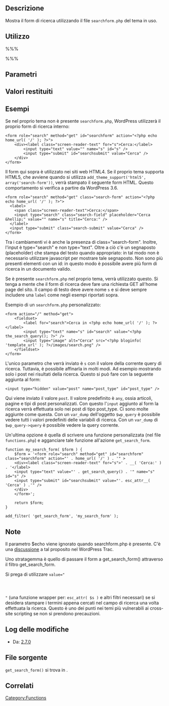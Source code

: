 {{Languages|
{{en|Function Reference/get_search_form}}
{{it|Riferimento funzioni/get_search_form}}
{{mk|Функција:get_search_form}}
}}
== Descrizione ==

Mostra il form di ricerca utilizzando il file <tt>searchform.php</tt> del tema in uso.

== Utilizzo ==

%%%<?php get_search_form(); ?>%%%

== Parametri ==

{{it:Parameter|$echo|boolean|''true'' per stampare il form; ''false'' per restituire il form come stringa.|opzionale|true}}

== Valori restituiti ==
{{it:Return||string|Il codice HTML del form, se il parametro $echo è impostato a false.}}

== Esempi ==

Se nel proprio tema non è presente <tt>searchform.php</tt>, WordPress utilizzerà il proprio form di ricerca interno:
<pre>
<form role="search" method="get" id="searchform" action="<?php echo home_url( '/' ); ?>">
    <div><label class="screen-reader-text" for="s">Cerca:</label>
        <input type="text" value="" name="s" id="s" />
        <input type="submit" id="searchsubmit" value="Cerca" />
    </div>
</form>
</pre>

Il form qui sopra è utilizzato nei siti web HTML4. Se il proprio tema supporta HTML5, che avviene quando si utilizza <tt>add_theme_support('html5', array('search-form'))</tt>, verrà stampato il seguente form HTML. Questo comportamento si verifica a partire da WordPress 3.6.
<pre>
<form role="search" method="get" class="search-form" action="<?php echo home_url( '/' ); ?>">
  <label>
    <span class="screen-reader-text">Cerca:</span>
    <input type="search" class="search-field" placeholder="Cerca &hellip;" value="" name="s" title="Cerca:" />
  </label>
  <input type="submit" class="search-submit" value="Cerca" />
</form>
</pre>

Tra i cambiamenti vi è anche la presenza di class="search-form". Inoltre, l'input è type="search" e non type="text". Oltre a ciò c'è un segnaposto (placeholder) che stampa del testo quando appropriato: in tal modo non è necessario utilizzare javascript per mostrare tale segnaposto. Non sono più presenti elementi con un id: in questo modo è possibile avere più form di ricerca in un documento valido.

Se è presente <tt>searchform.php</tt> nel proprio tema, verrà utilizzato questo. Si tenga a mente che il form di ricerca deve fare una richiesta GET all'home page del sito. Il campo di testo deve avere nome <tt>s</tt> e si deve sempre includere una <tt>label</tt> come negli esempi riportati sopra.

Esempio di un <tt>searchform.php</tt> personalizzato:

<pre>
<form action="/" method="get">
    <fieldset>
        <label for="search">Cerca in <?php echo home_url( '/' ); ?></label>
        <input type="text" name="s" id="search" value="<?php the_search_query(); ?>" />
        <input type="image" alt="Cerca" src="<?php bloginfo( 'template_url' ); ?>/images/search.png" />
    </fieldset>
</form>
</pre>

L'unico parametro che verrà inviato è <tt>s</tt> con il valore della corrente query di ricerca. Tuttavia, è possibile affinarla in molti modi. Ad esempio mostrando solo i post nei risultati della ricerca. Questo si può fare con la seguente aggiunta al form:

<pre>
<input type="hidden" value="post" name="post_type" id="post_type" />
</pre>

Qui viene inviato il valore <tt>post</tt>. Il valore predefinito è <tt>any</tt>, ossia articoli, pagine e tipi di post personalizzati. Con questo l'<tt>input</tt> aggiunto al form la ricerca verrà effettuata solo nei post di tipo post_type.
Ci sono molte aggiunte come questa. Con un <tt>var_dump</tt> dell'oggetto <tt>$wp_query</tt> è possibile vedere tutti i valori predefiniti delle variabili di ricerca. Con un <tt>var_dump</tt> di <tt>$wp_query->query</tt> è possibile vedere la query corrente.

Un'ultima opzione è quella di scrivere una funzione personalizzata (nel file <tt>functions.php</tt>) e agganciare tale funzione all'azione <tt>get_search_form</tt>.

<pre>
function my_search_form( $form ) {
    $form = '<form role="search" method="get" id="searchform" class="searchform" action="' . home_url( '/' ) . '" >
    <div><label class="screen-reader-text" for="s">' . __( 'Cerca:' ) . '</label>
    <input type="text" value="' . get_search_query() . '" name="s" id="s" />
    <input type="submit" id="searchsubmit" value="'. esc_attr__( 'Cerca' ) .'" />
    </div>
    </form>';

    return $form;
}

add_filter( 'get_search_form', 'my_search_form' );
</pre>

== Note ==

Il parametro $echo viene ignorato quando searchform.php è presente. C'è una [http://core.trac.wordpress.org/ticket/16541 discussione] a tal proposito nel WordPress Trac.

Uno stratagemma è quello di passare il form a get_search_form() attraverso il filtro get_search_form.

Si prega di utilizzare <code>value="<?php echo get_search_query(); ?>"</code> (una funzione wrapper per: <code>esc_attr( $s )</code> e altri filtri necessari) se si desidera stampare i termini appena cercati nel campo di ricerca una volta effettuata la ricerca. Questo è uno dei punti nei temi più vulnerabili ai cross-site scripting se non si prendono precauzioni.

== Log delle modifiche ==

* Da: [[Version 2.7|2.7.0]]

== File sorgente ==

<tt>get_search_form()</tt> si trova in {{Trac|wp-includes/general-template.php}}.

== Correlati ==

{{Include Tags}}

{{it:Tag Footer}}

[[Category:Functions]]